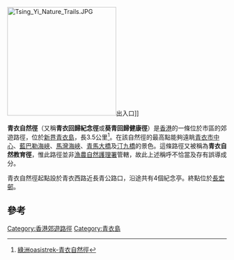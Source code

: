 [[File:Tsing_Yi_Nature_Trails.JPG|250px]]出入口]]

'''青衣自然徑'''（又稱'''青衣回歸紀念徑'''或'''葵青回歸健康徑'''）是[[香港|香港]]的一條位於市區的郊遊路徑，位於[[新界|新界]][[青衣島|青衣島]]，長3.5公里<ref>[http://www.oasistrek.com/tsing_yi.htm 綠洲oasistrek-青衣自然徑]</ref>。在該自然徑的最高點能夠遠眺[[青衣市中心|青衣市中心]]、[[藍巴勒海峽|藍巴勒海峽]]、[[馬灣海峽|馬灣海峽]]、[[青馬大橋|青馬大橋]]及[[汀九橋|汀九橋]]的景色。這條路徑又被稱為'''青衣自然教育徑'''，惟此路徑並非[[漁農自然護理署|漁農自然護理署]]管轄，故此上述稱呼不恰當及存有誤導成分。

青衣自然徑起點設於青衣西路近長青公路口，沿途共有4個紀念亭。終點位於[[長宏邨|長宏邨]]。

==參考==
<div class="references-column">
<references/>
</div>

{{HK-geo-stub}}

[[Category:香港郊遊路徑|Category:香港郊遊路徑]]
[[Category:青衣島|Category:青衣島]]